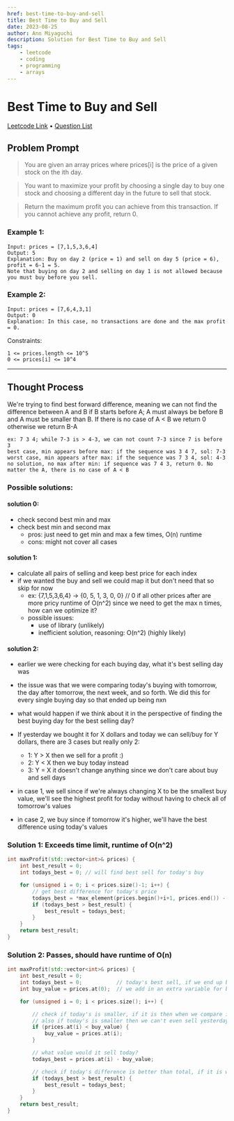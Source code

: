```yaml
---
href: best-time-to-buy-and-sell
title: Best Time to Buy and Sell
date: 2023-08-25
author: Ann Miyaguchi
description: Solution for Best Time to Buy and Sell
tags: 
    - leetcode
    - coding
    - programming
    - arrays
---
```

# Best Time to Buy and Sell

[Leetcode Link](https://leetcode.com/problems/best-time-to-buy-and-sell-stock/description/) • [Question List](Coding-Questions)

## Problem Prompt 
> You are given an array prices where prices[i] is the price of a given stock on the ith day.

> You want to maximize your profit by choosing a single day to buy one stock and choosing a different day in the future to sell that stock.

> Return the maximum profit you can achieve from this transaction. If you cannot achieve any profit, return 0.

### Example 1:
```
Input: prices = [7,1,5,3,6,4]
Output: 5
Explanation: Buy on day 2 (price = 1) and sell on day 5 (price = 6), profit = 6-1 = 5.
Note that buying on day 2 and selling on day 1 is not allowed because you must buy before you sell.
```

### Example 2:
```
Input: prices = [7,6,4,3,1]
Output: 0
Explanation: In this case, no transactions are done and the max profit = 0.
```


Constraints:
```
1 <= prices.length <= 10^5
0 <= prices[i] <= 10^4
```
----------------------------------------------

## Thought Process 
We're trying to find best forward difference, meaning we can not find the difference between A and B if B starts before A; A must always be before B and A must be smaller than B. If there is no case of A < B we return 0 otherwise we return B-A 
```
ex: 7 3 4; while 7-3 is > 4-3, we can not count 7-3 since 7 is before 3 
best case, min appears before max: if the sequence was 3 4 7, sol: 7-3 
worst case, min appears after max: if the sequence was 7 3 4, sol: 4-3
no solution, no max after min: if sequence was 7 4 3, return 0. No matter the A, there is no case of A < B
```

### Possible solutions: 

#### solution 0: 
* check second best min and max 
* check best min and second max 
    * pros: just need to get min and max a few times, O(n) runtime 
    * cons: might not cover all cases 
#### solution 1: 
* calculate all pairs of selling and keep best price for each index 
* if we wanted the buy and sell we could map it but don't need that so skip for now 
    * ex: 
        {7,1,5,3,6,4} -> {0, 5, 1, 3, 0, 0}  // 0 if all other prices after are more pricy 
        runtime of O(n^2) since we need to get the max n times, how can we optimize it? 
    * possible issues: 
        * use of library (unlikely)
        * inefficient solution, reasoning: O(n^2) (highly likely)

#### solution 2: 
* earlier we were checking for each buying day, what it's best selling day was 
* the issue was that we were comparing today's buying with tomorrow, the day after tomorrow, the next week, and so forth. We did this for every single buying day so that ended up being nxn 
* what would happen if we think about it in the perspective of finding the best buying day for the best selling day? 
* If yesterday we bought it for X dollars and today we can sell/buy for Y dollars, there are 3 cases but really only 2: 
    * 1: Y > X then we sell for a profit :) 
    * 2: Y < X then we buy today instead 
    * 3: Y = X it doesn't change anything since we don't care about buy and sell days 

* in case 1, we sell since if we're always changing X to be the smallest buy value, we'll see the highest profit for today without having to check all of tomorrow's values 
* in case 2, we buy since if tomorrow it's higher, we'll have the best difference using today's values 
        

### Solution 1: Exceeds time limit, runtime of O(n^2)
```c++
int maxProfit(std::vector<int>& prices) {
    int best_result = 0; 
    int todays_best = 0; // will find best sell for today's buy

    for (unsigned i = 0; i < prices.size()-1; i++) {
        // get best difference for today's price 
        todays_best = *max_element(prices.begin()+i+1, prices.end()) - prices.at(i); // adds in the extra complexity of O(n) inside the for loop 
        if (todays_best > best_result) {
            best_result = todays_best; 
        }
    }
    return best_result;
}
```

### Solution 2: Passes, should have runtime of O(n)
```c++
int maxProfit(std::vector<int>& prices) {
    int best_result = 0; 
    int todays_best = 0;           // today's best sell, if we end up buying then today's best will be 0 
    int buy_value = prices.at(0);  // we add in an extra variable for best buy 

    for (unsigned i = 0; i < prices.size(); i++) {

        // check if today's is smaller, if it is then when we compare it to tomorrow's price, today's would be best :) 
        // also if today's is smaller then we can't even sell yesterday's price today 
        if (prices.at(i) < buy_value) {
            buy_value = prices.at(i); 
        }

        // what value would it sell today? 
        todays_best = prices.at(i) - buy_value; 

        // check if today's difference is better than total, if it is we change it 
        if (todays_best > best_result) {
            best_result = todays_best; 
        }
    }
    return best_result;
}
```
